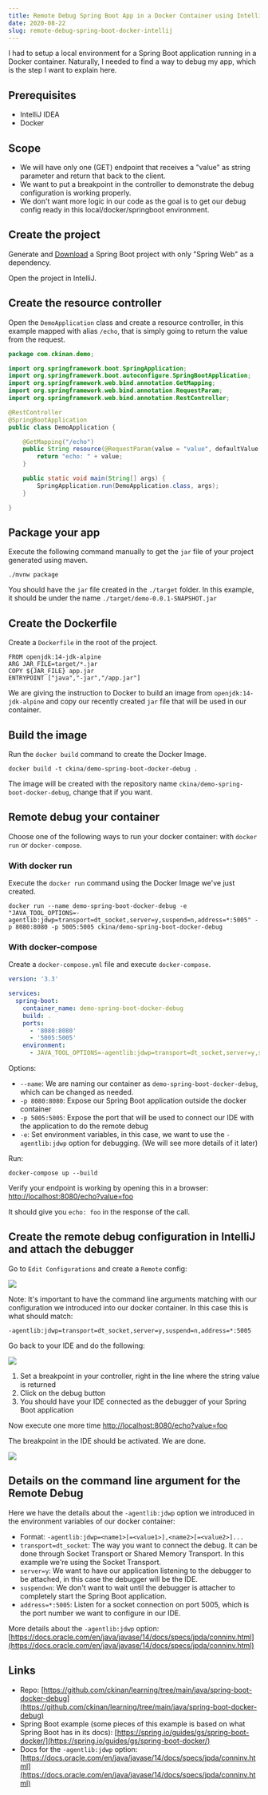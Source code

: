 ```yaml
---
title: Remote Debug Spring Boot App in a Docker Container using IntelliJ IDEA
date: 2020-08-22
slug: remote-debug-spring-boot-docker-intellij
---
```


I had to setup a local environment for a Spring Boot application running in a Docker container. Naturally, I needed to find a way to debug my app, which is the step I want to explain here.

## Prerequisites

- IntelliJ IDEA
- Docker

## Scope

- We will have only one (GET) endpoint that receives a "value" as string parameter and return that back to the client.
- We want to put a breakpoint in the controller to demonstrate the debug configuration is working properly.
- We don't want more logic in our code as the goal is to get our debug config ready in this local/docker/springboot environment.

## Create the project

Generate and [Download](https://start.spring.io/#!type=maven-project&language=java&platformVersion=2.3.3.RELEASE&packaging=jar&jvmVersion=14&groupId=com.ckinan&artifactId=demo&name=demo&description=Demo%20project%20for%20Spring%20Boot&packageName=com.ckinan.demo&dependencies=web) a Spring Boot project with only "Spring Web" as a dependency.

Open the project in IntelliJ.

## Create the resource controller

Open the `DemoApplication` class and create a resource controller, in this example mapped with alias `/echo`, that is simply going to return the value from the request.

```java
package com.ckinan.demo;

import org.springframework.boot.SpringApplication;
import org.springframework.boot.autoconfigure.SpringBootApplication;
import org.springframework.web.bind.annotation.GetMapping;
import org.springframework.web.bind.annotation.RequestParam;
import org.springframework.web.bind.annotation.RestController;

@RestController
@SpringBootApplication
public class DemoApplication {

	@GetMapping("/echo")
	public String resource(@RequestParam(value = "value", defaultValue = "insert a 'value' query param") String value) {
		return "echo: " + value;
	}

	public static void main(String[] args) {
		SpringApplication.run(DemoApplication.class, args);
	}

}
```

## Package your app

Execute the following command manually to get the `jar` file of your project generated using maven.

```
./mvnw package
```

You should have the `jar` file created in the `./target` folder. In this example, it should be under the name `./target/demo-0.0.1-SNAPSHOT.jar`

## Create the Dockerfile

Create a `Dockerfile` in the root of the project.

```docker
FROM openjdk:14-jdk-alpine
ARG JAR_FILE=target/*.jar
COPY ${JAR_FILE} app.jar
ENTRYPOINT ["java","-jar","/app.jar"]
```

We are giving the instruction to Docker to build an image from `openjdk:14-jdk-alpine` and copy our recently created `jar` file that will be used in our container.

## Build the image

Run the `docker build` command to create the Docker Image.

```
docker build -t ckina/demo-spring-boot-docker-debug .
```

The image will be created with the repository name `ckina/demo-spring-boot-docker-debug`, change that if you want.

## Remote debug your container

Choose one of the following ways to run your docker container: with `docker run` or `docker-compose`.

### With docker run

Execute the `docker run` command using the Docker Image we've just created.

```
docker run --name demo-spring-boot-docker-debug -e "JAVA_TOOL_OPTIONS=-agentlib:jdwp=transport=dt_socket,server=y,suspend=n,address=*:5005" -p 8080:8080 -p 5005:5005 ckina/demo-spring-boot-docker-debug
```

### With docker-compose

Create a `docker-compose.yml` file and execute `docker-compose`.

```yaml
version: '3.3'

services:
  spring-boot:
    container_name: demo-spring-boot-docker-debug
    build: .
    ports:
      - '8080:8080'
      - '5005:5005'
    environment:
      - JAVA_TOOL_OPTIONS=-agentlib:jdwp=transport=dt_socket,server=y,suspend=n,address=*:5005
```

Options:
- `--name`: We are naming our container as `demo-spring-boot-docker-debug`, which can be changed as needed.
- `-p 8080:8080`: Expose our Spring Boot application outside the docker container
- `-p 5005:5005`: Expose the port that will be used to connect our IDE with the application to do the remote debug
- `-e`: Set environment variables, in this case, we want to use the `-agentlib:jdwp` option for debugging. (We will see more details of it later)

Run:

```
docker-compose up --build
```

Verify your endpoint is working by opening this in a browser: [http://localhost:8080/echo?value=foo](http://localhost:8080/echo?value=foo)

It should give you `echo: foo` in the response of the call.

## Create the remote debug configuration in IntelliJ and attach the debugger

Go to `Edit Configurations` and create a `Remote` config:

![](./images/0.png)

Note: It's important to have the command line arguments matching with our configuration we introduced into our docker container. In this case this is what should match:

```
-agentlib:jdwp=transport=dt_socket,server=y,suspend=n,address=*:5005
```

Go back to your IDE and do the following:

![](./images/1.png)

1. Set a breakpoint in your controller, right in the line where the string value is returned
2. Click on the debug button
3. You should have your IDE connected as the debugger of your Spring Boot application

Now execute one more time [http://localhost:8080/echo?value=foo](http://localhost:8080/echo?value=foo)

The breakpoint in the IDE should be activated. We are done.

![](./images/2.png)

## Details on the command line argument for the Remote Debug

Here we have the details about the `-agentlib:jdwp` option we introduced in the environment variables of our docker container:

- Format: `-agentlib:jdwp=<name1>[=<value1>],<name2>[=<value2>]...`
- `transport=dt_socket`: The way you want to connect the debug. It can be done through Socket Transport or Shared Memory Transport. In this example we're using the Socket Transport.
- `server=y`: We want to have our application listening to the debugger to be attached, in this case the debugger will be the IDE.
- `suspend=n`: We don't want to wait until the debugger is attacher to completely start the Spring Boot application.
- `address=*:5005`: Listen for a socket connection on port 5005, which is the port number we want to configure in our IDE.

More details about the `-agentlib:jdwp` option: [https://docs.oracle.com/en/java/javase/14/docs/specs/jpda/conninv.html](https://docs.oracle.com/en/java/javase/14/docs/specs/jpda/conninv.html)

## Links

- Repo: [https://github.com/ckinan/learning/tree/main/java/spring-boot-docker-debug](https://github.com/ckinan/learning/tree/main/java/spring-boot-docker-debug)
- Spring Boot example (some pieces of this example is based on what Spring Boot has in its docs): [https://spring.io/guides/gs/spring-boot-docker/](https://spring.io/guides/gs/spring-boot-docker/)
- Docs for the `-agentlib:jdwp` option: [https://docs.oracle.com/en/java/javase/14/docs/specs/jpda/conninv.html](https://docs.oracle.com/en/java/javase/14/docs/specs/jpda/conninv.html)
